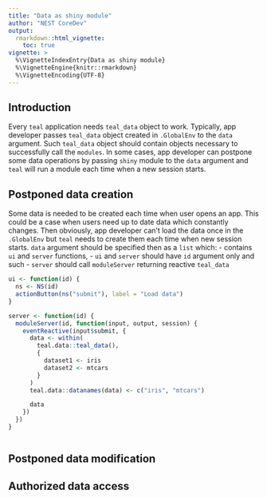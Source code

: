 ```yaml
---
title: "Data as shiny module"
author: "NEST CoreDev"
output: 
  rmarkdown::html_vignette:
    toc: true
vignette: >
  %\VignetteIndexEntry{Data as shiny module}
  %\VignetteEngine{knitr::rmarkdown}
  %\VignetteEncoding{UTF-8}
---
```


## Introduction

Every `teal` application needs `teal_data` object to work. Typically, app developer passes `teal_data` object created in
`.GlobalEnv` to the `data` argument. Such `teal_data` object should contain objects necessary to successfully call 
the `modules`. In some cases, app developer can postpone some data operations by passing `shiny` module to the `data` 
argument and `teal` will run a module each time when a new session starts.

## Postponed data creation

Some data is needed to be created each time when user opens an app. This could be a case when users need up to 
date data which constantly changes. Then obviously, app developer can't load the data once in the `.GlobalEnv` but
`teal` needs to create them each time when new session starts. `data` argument should be specified then as a `list`
which:
- contains `ui` and `server` functions,
- `ui` and `server` should have `id` argument only and such 
- `server` should call `moduleServer` returning reactive `teal_data` 

```r
ui <- function(id) {
  ns <- NS(id)
  actionButton(ns("submit"), label = "Load data")
}

server <- function(id) {
  moduleServer(id, function(input, output, session) {
    eventReactive(input$submit, {
      data <- within(
        teal.data::teal_data(),
        {
          dataset1 <- iris
          dataset2 <- mtcars
        }
      )
      teal.data::datanames(data) <- c("iris", "mtcars")

      data
    })
  })
}
```


```r
```

## Postponed data modification

## Authorized data access
